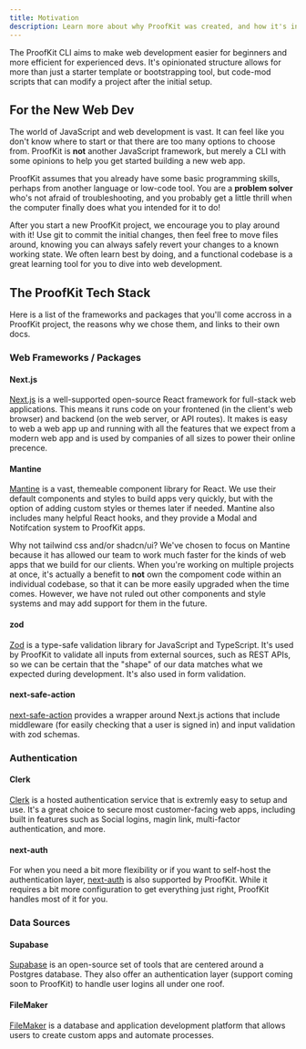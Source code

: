```yaml
---
title: Motivation
description: Learn more about why ProofKit was created, and how it's intended to help you.
---
```


The ProofKit CLI aims to make web development easier for beginners and more efficient for experienced devs. It's opinionated structure allows for more than just a starter template or bootstrapping tool, but code-mod scripts that can modify a project after the initial setup.

## For the New Web Dev

The world of JavaScript and web development is vast. It can feel like you don't know where to start or that there are too many options to choose from. ProofKit is **not** another JavaScript framework, but merely a CLI with some opinions to help you get started building a new web app.

ProofKit assumes that you already have some basic programming skills, perhaps from another language or low-code tool. You are a **problem solver** who's not afraid of troubleshooting, and you probably get a little thrill when the computer finally does what you intended for it to do!

After you start a new ProofKit project, we encourage you to play around with it! Use git to commit the initial changes, then feel free to move files around, knowing you can always safely revert your changes to a known working state. We often learn best by doing, and a functional codebase is a great learning tool for you to dive into web development.

## The ProofKit Tech Stack

Here is a list of the frameworks and packages that you'll come accross in a ProofKit project, the reasons why we chose them, and links to their own docs.

### Web Frameworks / Packages

#### Next.js

[Next.js](https://nextjs.org/docs) is a well-supported open-source React framework for full-stack web applications. This means it runs code on your frontened (in the client's web browser) and backend (on the web server, or API routes). It makes is easy to web a web app up and running with all the features that we expect from a modern web app and is used by companies of all sizes to power their online precence.

#### Mantine

[Mantine](https://mantine.dev/) is a vast, themeable component library for React. We use their default components and styles to build apps very quickly, but with the option of adding custom styles or themes later if needed. Mantine also includes many helpful React hooks, and they provide a Modal and Notifcation system to ProofKit apps.

Why not tailwind css and/or shadcn/ui? We've chosen to focus on Mantine because it has allowed our team to work much faster for the kinds of web apps that we build for our clients. When you're working on multiple projects at once, it's actually a benefit to **not** own the compoment code within an individual codebase, so that it can be more easily upgraded when the time comes. However, we have not ruled out other components and style systems and may add support for them in the future.

#### zod

[Zod](https://zod.dev/) is a type-safe validation library for JavaScript and TypeScript. It's used by ProofKit to validate all inputs from external sources, such as REST APIs, so we can be certain that the "shape" of our data matches what we expected during development. It's also used in form validation.

#### next-safe-action

[next-safe-action](https://next-safe-action.dev/docs/getting-started) provides a wrapper around Next.js actions that include middleware (for easily checking that a user is signed in) and input validation with zod schemas.

### Authentication

#### Clerk

[Clerk](https://clerk.com/) is a hosted authentication service that is extremly easy to setup and use. It's a great choice to secure most customer-facing web apps, including built in features such as Social logins, magin link, multi-factor authentication, and more.

#### next-auth

For when you need a bit more flexibility or if you want to self-host the authentication layer, [next-auth](https://authjs.dev/) is also supported by ProofKit. While it requires a bit more configuration to get everything just right, ProofKit handles most of it for you.

### Data Sources

#### Supabase

[Supabase](https://authjs.dev/) is an open-source set of tools that are centered around a Postgres database. They also offer an authentication layer (support coming soon to ProofKit) to handle user logins all under one roof.

#### FileMaker

[FileMaker](https://www.claris.com/) is a database and application development platform that allows users to create custom apps and automate processes.

